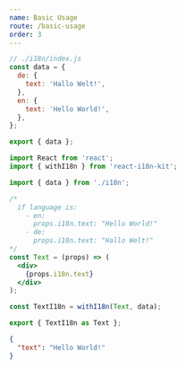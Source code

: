 ```yaml
---
name: Basic Usage
route: /basic-usage
order: 3
---
```



<Translator heading page="basicUsage" num="0" />

<Translator page="basicUsage" num="0" />
<Translator page="basicUsage" num="1" />

```jsx
// ./i18n/index.js
const data = {
  de: {
    text: 'Hallo Welt!',
  },
  en: {
    text: 'Hello World!',
  },
};

export { data };
```

<Translator page="basicUsage" num="2" />

```jsx
import React from 'react';
import { withI18n } from 'react-i18n-kit';

import { data } from './i18n';

/*
  if language is:
    - en:
      props.i18n.text: "Hello World!"
    - de:
      props.i18n.text: "Hallo Welt!"
*/
const Text = (props) => (
  <div>
    {props.i18n.text}
  </div>
);

const TextI18n = withI18n(Text, data);

export { TextI18n as Text };
```

<Translator page="basicUsage" num="3" />

<Playground>
  <Text />
</Playground>

<Translator page="basicUsage" num="4" />
<Translator page="basicUsage" num="5" />
<Translator page="basicUsage" num="6" />

```json
{
  "text": "Hello World!"
}
```

<Translator page="basicUsage" num="7" />
